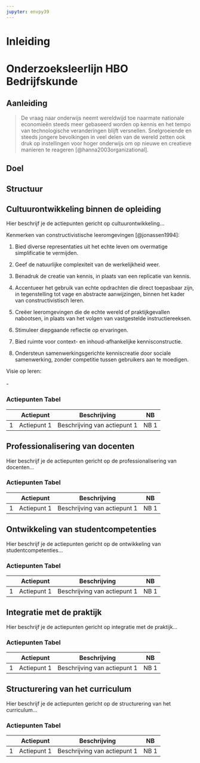 ```yaml
---
jupyter: envpy39
---
```


# Inleiding

# Onderzoeksleerlijn HBO Bedrijfskunde

## Aanleiding

> De vraag naar onderwijs neemt wereldwijd toe naarmate nationale economieën steeds meer gebaseerd worden op kennis en het tempo van technologische veranderingen blijft versnellen. Snelgroeiende en steeds jongere bevolkingen in veel delen van de wereld zetten ook druk op instellingen voor hoger onderwijs om op nieuwe en creatieve manieren te reageren [@hanna2003organizational].

## Doel

## Structuur

## Cultuurontwikkeling binnen de opleiding

Hier beschrijf je de actiepunten gericht op cultuurontwikkeling...

Kenmerken van constructivistische leeromgevingen [@jonassen1994]:

1.  Bied diverse representaties uit het echte leven om overmatige simplificatie te vermijden.

2.  Geef de natuurlijke complexiteit van de werkelijkheid weer.

3.  Benadruk de creatie van kennis, in plaats van een replicatie van kennis.

4.  Accentueer het gebruik van echte opdrachten die direct toepasbaar zijn, in tegenstelling tot vage en abstracte aanwijzingen, binnen het kader van constructivistisch leren.

5.  Creëer leeromgevingen die de echte wereld of praktijkgevallen nabootsen, in plaats van het volgen van vastgestelde instructiereeksen.

6.  Stimuleer diepgaande reflectie op ervaringen.

7.  Bied ruimte voor context- en inhoud-afhankelijke kennisconstructie.

8.  Ondersteun samenwerkingsgerichte kenniscreatie door sociale samenwerking, zonder competitie tussen gebruikers aan te moedigen.

Visie op leren:\
\
-

### Actiepunten Tabel

|     | Actiepunt   | Beschrijving                 | NB   |
|-----|-------------|------------------------------|------|
| 1   | Actiepunt 1 | Beschrijving van actiepunt 1 | NB 1 |

## Professionalisering van docenten

Hier beschrijf je de actiepunten gericht op de professionalisering van docenten...

### Actiepunten Tabel

|     | Actiepunt   | Beschrijving                 | NB   |
|-----|-------------|------------------------------|------|
| 1   | Actiepunt 1 | Beschrijving van actiepunt 1 | NB 1 |

## Ontwikkeling van studentcompetenties

Hier beschrijf je de actiepunten gericht op de ontwikkeling van studentcompetenties...

### Actiepunten Tabel

|     | Actiepunt   | Beschrijving                 | NB   |
|-----|-------------|------------------------------|------|
| 1   | Actiepunt 1 | Beschrijving van actiepunt 1 | NB 1 |

## Integratie met de praktijk

Hier beschrijf je de actiepunten gericht op integratie met de praktijk...

### Actiepunten Tabel

|     | Actiepunt   | Beschrijving                 | NB   |
|-----|-------------|------------------------------|------|
| 1   | Actiepunt 1 | Beschrijving van actiepunt 1 | NB 1 |

## Structurering van het curriculum

Hier beschrijf je de actiepunten gericht op de structurering van het curriculum...

### Actiepunten Tabel

|     | Actiepunt   | Beschrijving                 | NB   |
|-----|-------------|------------------------------|------|
| 1   | Actiepunt 1 | Beschrijving van actiepunt 1 | NB 1 |

